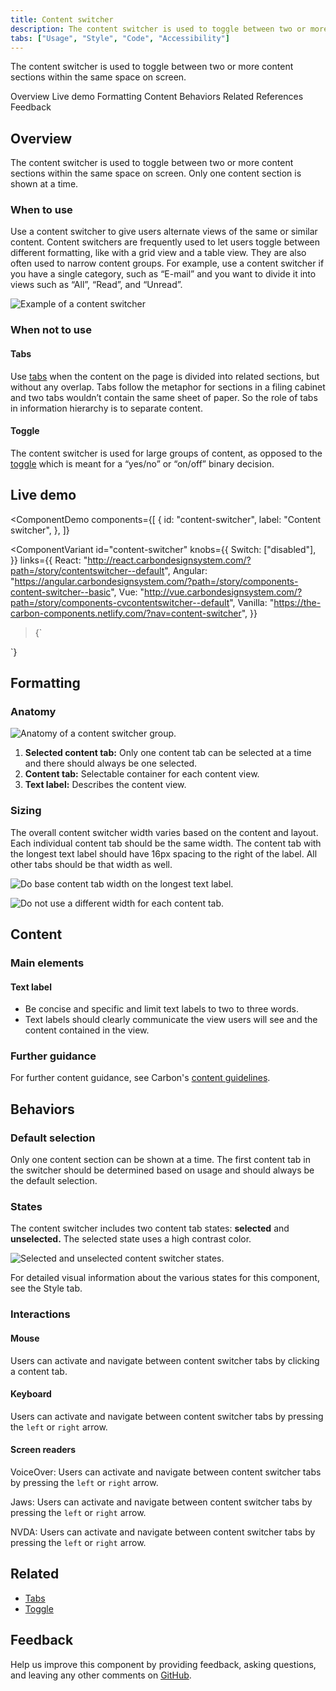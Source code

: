 ```yaml
---
title: Content switcher
description: The content switcher is used to toggle between two or more content sections within the same space on screen.
tabs: ["Usage", "Style", "Code", "Accessibility"]
---
```


<PageDescription>

The content switcher is used to toggle between two or more content sections within the same space on screen.

</PageDescription>

<AnchorLinks>

<AnchorLink>Overview</AnchorLink>
<AnchorLink>Live demo</AnchorLink>
<AnchorLink>Formatting</AnchorLink>
<AnchorLink>Content</AnchorLink>
<AnchorLink>Behaviors</AnchorLink>
<AnchorLink>Related</AnchorLink>
<AnchorLink>References</AnchorLink>
<AnchorLink>Feedback</AnchorLink>

</AnchorLinks>

## Overview

The content switcher is used to toggle between two or more content sections within the same space on screen. Only one content section is shown at a time.

### When to use

Use a content switcher to give users alternate views of the same or similar content. Content switchers are frequently used to let users toggle between different formatting, like with a grid view and a table view. They are also often used to narrow content groups. For example, use a content switcher if you have a single category, such as “E-mail” and you want to divide it into views such as “All”, “Read”, and “Unread”.

<Row>
<Column colLg={12}>

![Example of a content switcher](images/content-switcher-usage-1.png)

</Column>
</Row>

### When not to use

#### Tabs

Use [tabs](/components/tabs/usage) when the content on the page is divided into related sections, but without any overlap. Tabs follow the metaphor for sections in a filing cabinet and two tabs wouldn’t contain the same sheet of paper. So the role of tabs in information hierarchy is to separate content.

#### Toggle

The content switcher is used for large groups of content, as opposed to the [toggle](/components/toggle/usage) which is meant for a “yes/no” or “on/off” binary decision.

## Live demo

<ComponentDemo
  components={[
    {
      id: "content-switcher",
      label: "Content switcher",
    },
  ]}
>
  <ComponentVariant
    id="content-switcher"
    knobs={{
      Switch: ["disabled"],
    }}
    links={{
      React:
        "http://react.carbondesignsystem.com/?path=/story/contentswitcher--default",
      Angular:
        "https://angular.carbondesignsystem.com/?path=/story/components-content-switcher--basic",
      Vue:
        "http://vue.carbondesignsystem.com/?path=/story/components-cvcontentswitcher--default",
      Vanilla:
        "https://the-carbon-components.netlify.com/?nav=content-switcher",
    }}
  >{`
<ContentSwitcher onChange={console.log}>
  <Switch name={'first'} text='First section' />
  <Switch name={'second'} text='Second section' />
  <Switch name={'third'} text='Third section' />
</ContentSwitcher>
`}</ComponentVariant>
</ComponentDemo>

## Formatting

### Anatomy

<Row>
<Column colLg={8}>

![Anatomy of a content switcher group.](images/content-switcher-usage-2.png)

</Column>
</Row>

1. **Selected content tab:** Only one content tab can be selected at a time and there should always be one selected.
2. **Content tab:** Selectable container for each content view.
3. **Text label:** Describes the content view.

### Sizing

The overall content switcher width varies based on the content and layout. Each individual content tab should be the same width. The content tab with the longest text label should have 16px spacing to the right of the label. All other tabs should be that width as well.

<DoDontRow>
  <DoDont caption="Do base content tab width on the longest text label.">

![Do base content tab width on the longest text label.](images/content-switcher-usage-3-do.png)

  </DoDont>
  <DoDont type="dont" caption="Do not use a different width for each content tab.">

![Do not use a different width for each content tab.](images/content-switcher-usage-3-don't.png)

  </DoDont>
</DoDontRow>

## Content

### Main elements

#### Text label

- Be concise and specific and limit text labels to two to three words.
- Text labels should clearly communicate the view users will see and the content contained in the view.

### Further guidance

For further content guidance, see Carbon's [content guidelines](notion://www.notion.so/guidelines/content/general).

## Behaviors

### Default selection

Only one content section can be shown at a time. The first content tab in the switcher should be determined based on usage and should always be the default selection.

### States

The content switcher includes two content tab states: **selected** and **unselected.** The selected state uses a high contrast color.

<Row>
<Column colLg={8}>

![Selected and unselected content switcher states.](images/content-switcher-usage-4.png)

</Column>
</Row>

For detailed visual information about the various states for this component, see the Style tab.

### Interactions

#### Mouse

Users can activate and navigate between content switcher tabs by clicking a content tab.

#### Keyboard

Users can activate and navigate between content switcher tabs by pressing the `left` or `right` arrow.

#### Screen readers

VoiceOver: Users can activate and navigate between content switcher tabs by pressing the `left` or `right` arrow.

Jaws: Users can activate and navigate between content switcher tabs by pressing the `left` or `right` arrow.

NVDA: Users can activate and navigate between content switcher tabs by pressing the `left` or `right` arrow.

## Related

- [Tabs](/components/tabs/usage)
- [Toggle](/components/toggle/usage)

## Feedback

Help us improve this component by providing feedback, asking questions, and leaving any other comments on [GitHub](https://github.com/carbon-design-system/carbon-website/issues/new?assignees=&labels=feedback&template=feedback.md).

